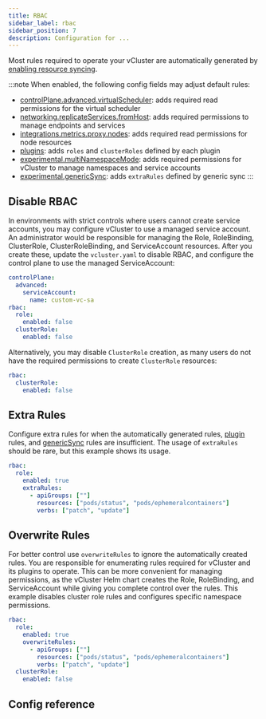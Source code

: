 ```yaml
---
title: RBAC
sidebar_label: rbac
sidebar_position: 7
description: Configuration for ...
---
```



Most rules required to operate your vCluster are automatically generated by [enabling resource syncing](../vcluster-yaml/sync/).

:::note
When enabled, the following config fields may adjust default rules:

- [controlPlane.advanced.virtualScheduler](../vcluster-yaml/control-plane/other/advanced/virtual-scheduler): adds required read permissions for the virtual scheduler
- [networking.replicateServices.fromHost](../vcluster-yaml/networking/replicate-services): adds required permissions to manage endpoints and services
- [integrations.metrics.proxy.nodes](../../integrations/metrics/metrics-server): adds required read permissions for node resources
- [plugins](../vcluster-yaml/plugins): adds `roles` and `clusterRoles` defined by each plugin
- [experimental.multiNamespaceMode](../vcluster-yaml/experimental/multi-namespace-mode): adds required permissions for vCluster to manage namespaces and service accounts
- [experimental.genericSync](../vcluster-yaml/experimental/generic-sync): adds `extraRules` defined by generic sync
:::

## Disable RBAC

In environments with strict controls where users cannot create service accounts, you may configure vCluster to use a managed service account. An administrator would be responsible for managing the Role, RoleBinding, ClusterRole, ClusterRoleBinding, and ServiceAccount resources. After you create these, update the `vcluster.yaml` to disable RBAC, and configure the control plane to use the managed ServiceAccount:

```yaml
controlPlane:
  advanced:
    serviceAccount:
      name: custom-vc-sa
rbac:
  role:
    enabled: false
  clusterRole:
    enabled: false
```

Alternatively, you may disable `ClusterRole` creation, as many users do not have the required permissions to create `ClusterRole` resources:

```yaml
rbac:
  clusterRole:
    enabled: false
```

## Extra Rules

Configure extra rules for when the automatically generated rules, [plugin](../vcluster-yaml/plugins) rules, and [genericSync](../vcluster-yaml/experimental/generic-sync) rules are insufficient. The usage of `extraRules` should be rare, but this example shows its usage.

```yaml
rbac:
  role:
    enabled: true
    extraRules:
      - apiGroups: [""]
        resources: ["pods/status", "pods/ephemeralcontainers"]
        verbs: ["patch", "update"]
```

## Overwrite Rules

For better control use `overwriteRules` to ignore the automatically created rules. You are responsible for enumerating rules required for vCluster and its plugins to operate. This can be more convenient for managing permissions, as the vCluster Helm chart creates the Role, RoleBinding, and ServiceAccount while giving you complete control over the rules. This example disables cluster role rules and configures specific namespace permissions.

```yaml
rbac:
  role:
    enabled: true
    overwriteRules:
      - apiGroups: [""]
        resources: ["pods/status", "pods/ephemeralcontainers"]
        verbs: ["patch", "update"]
  clusterRole:
    enabled: false
```

## Config reference

<RBAC/>

